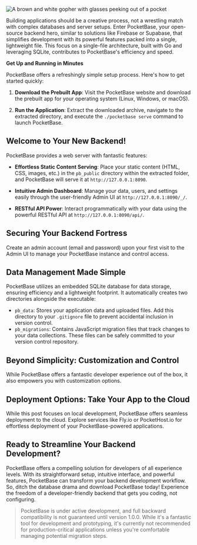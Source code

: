 ![A brown and white gopher with glasses peeking out of a pocket](https://res.cloudinary.com/di41jhirl/image/upload/v1711416613/pocketbase-realistic_luww7u.png)

Building applications should be a creative process, not a wrestling match with complex databases and server setups. Enter PocketBase, your open-source backend hero, similar to solutions like Firebase or Supabase, that simplifies development with its powerful features packed into a single, lightweight file. This focus on a single-file architecture, built with Go and leveraging SQLite, contributes to PocketBase's efficiency and speed.

**Get Up and Running in Minutes**

PocketBase offers a refreshingly simple setup process. Here's how to get started quickly:

1. **Download the Prebuilt App**: Visit the PocketBase website and download the prebuilt app for your operating system (Linux, Windows, or macOS).

2. **Run the Application**: Extract the downloaded archive, navigate to the extracted directory, and execute the `./pocketbase serve` command to launch PocketBase.

## Welcome to Your New Backend!

PocketBase provides a web server with fantastic features:

- **Effortless Static Content Serving**: Place your static content (HTML, CSS, images, etc.) in the `pb_public` directory within the extracted folder, and PocketBase will serve it at `http://127.0.0.1:8090`.

- **Intuitive Admin Dashboard**: Manage your data, users, and settings easily through the user-friendly Admin UI at `http://127.0.0.1:8090/_/`.

- **RESTful API Power**: Interact programmatically with your data using the powerful RESTful API at `http://127.0.0.1:8090/api/`.

## Securing Your Backend Fortress

Create an admin account (email and password) upon your first visit to the Admin UI to manage your PocketBase instance and control access.

## Data Management Made Simple

PocketBase utilizes an embedded SQLite database for data storage, ensuring efficiency and a lightweight footprint. It automatically creates two directories alongside the executable:

- `pb_data`: Stores your application data and uploaded files. Add this directory to your `.gitignore` file to prevent accidental inclusion in version control.
- `pb_migrations`: Contains JavaScript migration files that track changes to your data collections. These files can be safely committed to your version control repository.

## Beyond Simplicity: Customization and Control

While PocketBase offers a fantastic developer experience out of the box, it also empowers you with customization options.

## Deployment Options: Take Your App to the Cloud

While this post focuses on local development, PocketBase offers seamless deployment to the cloud. Explore services like Fly.io or PocketHost.io for effortless deployment of your PocketBase-powered applications.

## Ready to Streamline Your Backend Development?

PocketBase offers a compelling solution for developers of all experience levels. With its straightforward setup, intuitive interface, and powerful features, PocketBase can transform your backend development workflow. So, ditch the database drama and download PocketBase today! Experience the freedom of a developer-friendly backend that gets you coding, not configuring.

> PocketBase is under active development, and full backward compatibility is not guaranteed until version 1.0.0. While it's a fantastic tool for development and prototyping, it's currently not recommended for production-critical applications unless you're comfortable managing potential migration steps.
